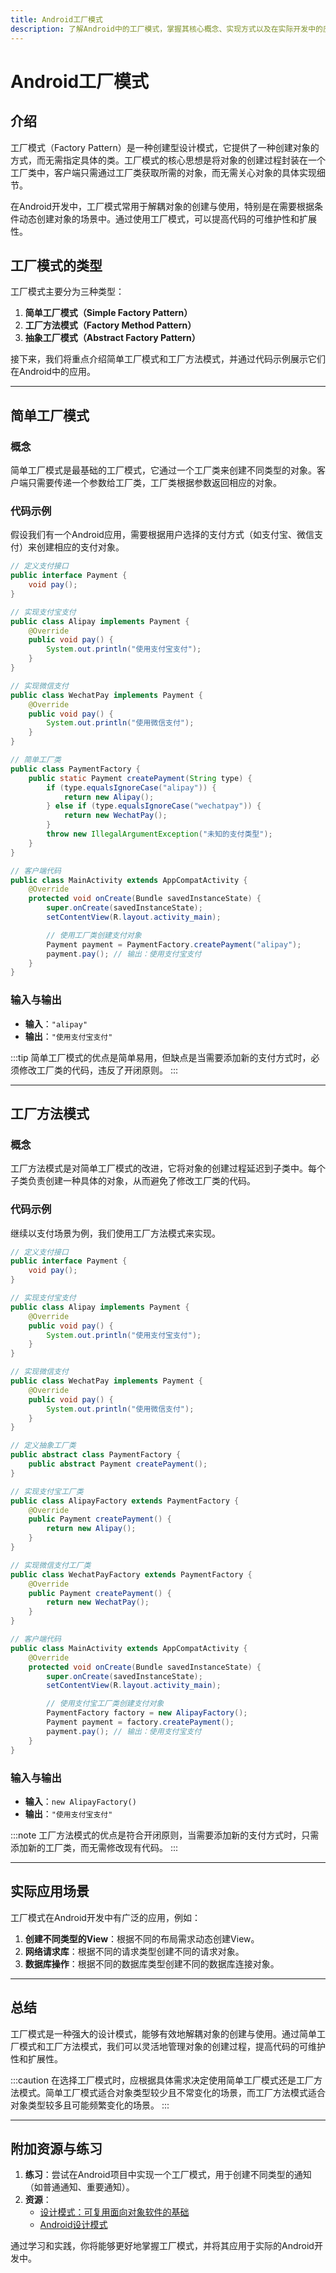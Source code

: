 ```yaml
---
title: Android工厂模式
description: 了解Android中的工厂模式，掌握其核心概念、实现方式以及在实际开发中的应用场景。
---
```


# Android工厂模式

## 介绍

工厂模式（Factory Pattern）是一种创建型设计模式，它提供了一种创建对象的方式，而无需指定具体的类。工厂模式的核心思想是将对象的创建过程封装在一个工厂类中，客户端只需通过工厂类获取所需的对象，而无需关心对象的具体实现细节。

在Android开发中，工厂模式常用于解耦对象的创建与使用，特别是在需要根据条件动态创建对象的场景中。通过使用工厂模式，可以提高代码的可维护性和扩展性。

## 工厂模式的类型

工厂模式主要分为三种类型：

1. **简单工厂模式（Simple Factory Pattern）**
2. **工厂方法模式（Factory Method Pattern）**
3. **抽象工厂模式（Abstract Factory Pattern）**

接下来，我们将重点介绍简单工厂模式和工厂方法模式，并通过代码示例展示它们在Android中的应用。

---

## 简单工厂模式

### 概念

简单工厂模式是最基础的工厂模式，它通过一个工厂类来创建不同类型的对象。客户端只需要传递一个参数给工厂类，工厂类根据参数返回相应的对象。

### 代码示例

假设我们有一个Android应用，需要根据用户选择的支付方式（如支付宝、微信支付）来创建相应的支付对象。

```java
// 定义支付接口
public interface Payment {
    void pay();
}

// 实现支付宝支付
public class Alipay implements Payment {
    @Override
    public void pay() {
        System.out.println("使用支付宝支付");
    }
}

// 实现微信支付
public class WechatPay implements Payment {
    @Override
    public void pay() {
        System.out.println("使用微信支付");
    }
}

// 简单工厂类
public class PaymentFactory {
    public static Payment createPayment(String type) {
        if (type.equalsIgnoreCase("alipay")) {
            return new Alipay();
        } else if (type.equalsIgnoreCase("wechatpay")) {
            return new WechatPay();
        }
        throw new IllegalArgumentException("未知的支付类型");
    }
}

// 客户端代码
public class MainActivity extends AppCompatActivity {
    @Override
    protected void onCreate(Bundle savedInstanceState) {
        super.onCreate(savedInstanceState);
        setContentView(R.layout.activity_main);

        // 使用工厂类创建支付对象
        Payment payment = PaymentFactory.createPayment("alipay");
        payment.pay(); // 输出：使用支付宝支付
    }
}
```

### 输入与输出

- **输入**：`"alipay"`
- **输出**：`"使用支付宝支付"`

:::tip
简单工厂模式的优点是简单易用，但缺点是当需要添加新的支付方式时，必须修改工厂类的代码，违反了开闭原则。
:::

---

## 工厂方法模式

### 概念

工厂方法模式是对简单工厂模式的改进，它将对象的创建过程延迟到子类中。每个子类负责创建一种具体的对象，从而避免了修改工厂类的代码。

### 代码示例

继续以支付场景为例，我们使用工厂方法模式来实现。

```java
// 定义支付接口
public interface Payment {
    void pay();
}

// 实现支付宝支付
public class Alipay implements Payment {
    @Override
    public void pay() {
        System.out.println("使用支付宝支付");
    }
}

// 实现微信支付
public class WechatPay implements Payment {
    @Override
    public void pay() {
        System.out.println("使用微信支付");
    }
}

// 定义抽象工厂类
public abstract class PaymentFactory {
    public abstract Payment createPayment();
}

// 实现支付宝工厂类
public class AlipayFactory extends PaymentFactory {
    @Override
    public Payment createPayment() {
        return new Alipay();
    }
}

// 实现微信支付工厂类
public class WechatPayFactory extends PaymentFactory {
    @Override
    public Payment createPayment() {
        return new WechatPay();
    }
}

// 客户端代码
public class MainActivity extends AppCompatActivity {
    @Override
    protected void onCreate(Bundle savedInstanceState) {
        super.onCreate(savedInstanceState);
        setContentView(R.layout.activity_main);

        // 使用支付宝工厂类创建支付对象
        PaymentFactory factory = new AlipayFactory();
        Payment payment = factory.createPayment();
        payment.pay(); // 输出：使用支付宝支付
    }
}
```

### 输入与输出

- **输入**：`new AlipayFactory()`
- **输出**：`"使用支付宝支付"`

:::note
工厂方法模式的优点是符合开闭原则，当需要添加新的支付方式时，只需添加新的工厂类，而无需修改现有代码。
:::

---

## 实际应用场景

工厂模式在Android开发中有广泛的应用，例如：

1. **创建不同类型的View**：根据不同的布局需求动态创建View。
2. **网络请求库**：根据不同的请求类型创建不同的请求对象。
3. **数据库操作**：根据不同的数据库类型创建不同的数据库连接对象。

---

## 总结

工厂模式是一种强大的设计模式，能够有效地解耦对象的创建与使用。通过简单工厂模式和工厂方法模式，我们可以灵活地管理对象的创建过程，提高代码的可维护性和扩展性。

:::caution
在选择工厂模式时，应根据具体需求决定使用简单工厂模式还是工厂方法模式。简单工厂模式适合对象类型较少且不常变化的场景，而工厂方法模式适合对象类型较多且可能频繁变化的场景。
:::

---

## 附加资源与练习

1. **练习**：尝试在Android项目中实现一个工厂模式，用于创建不同类型的通知（如普通通知、重要通知）。
2. **资源**：
   - [设计模式：可复用面向对象软件的基础](https://www.amazon.com/Design-Patterns-Elements-Reusable-Object-Oriented/dp/0201633612)
   - [Android设计模式](https://developer.android.com/guide/topics/ui/declaring-layout)

通过学习和实践，你将能够更好地掌握工厂模式，并将其应用于实际的Android开发中。